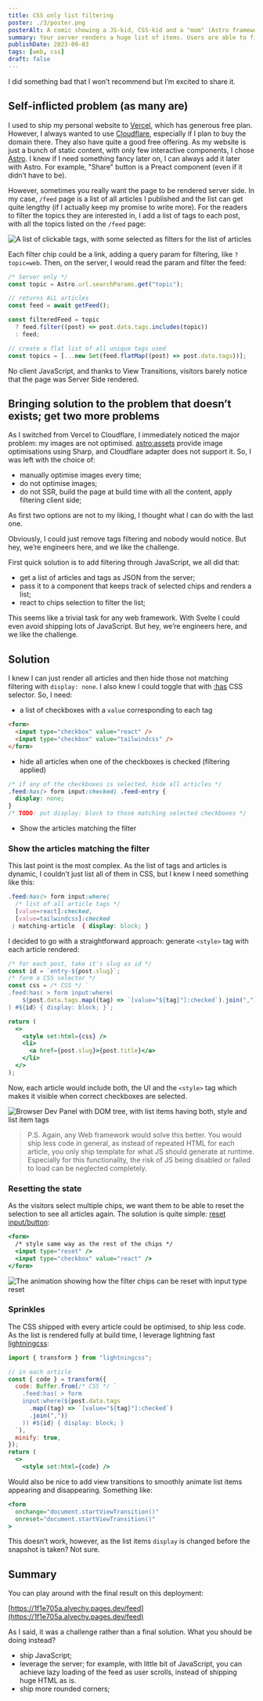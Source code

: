 ```yaml
---
title: CSS only list filtering
poster: ./3/poster.png
posterAlt: A comic showing a JS-kid, CSS-kid and a "mom" (Astro framework). JS-kid asks who she loves more, and the mom answers both equally, but when happy JS-kid leaves, she whispers to CSS kid "It is, and by a lot"
summary: Your server renders a huge list of items. Users are able to filter them out with "chips". You don't want to run the filtering on the server. You don't want to add JavaScript. What do you do?
publishDate: 2023-09-03
tags: [web, css]
draft: false
---
```


I did something bad that I won’t recommend but I’m excited to share it.

## Self-inflicted problem (as many are)

I used to ship my personal website to [Vercel](https://vercel.com/), which has generous free plan. However, I always wanted to use [Cloudflare](https://www.cloudflare.com/), especially if I plan to buy the domain there. They also have quite a good free offering.
As my website is just a bunch of static content, with only few interactive components, I chose [Astro](https://astro.build/). I knew if I need something fancy later on, I can always add it later with Astro. For example, "Share" button is a Preact component (even if it didn’t have to be).

However, sometimes you really want the page to be rendered server side. In my case, `/feed` page is a list of all articles I published and the list can get quite lengthy (if I actually keep my promise to write more). For the readers to filter the topics they are interested in, I add a list of tags to each post, with all the topics listed on the `/feed` page:

![A list of clickable tags, with some selected as filters for the list of articles](./3/filter-chips.png)

Each filter chip could be a link, adding a query param for filtering, like `?topic=web`. Then, on the server, I would read the param and filter the feed:

```jsx
/* Server only */
const topic = Astro.url.searchParams.get("topic");

// returns ALL articles
const feed = await getFeed();

const filteredFeed = topic
  ? feed.filter((post) => post.data.tags.includes(topic))
  : feed;

// create a flat list of all unique tags used
const topics = [...new Set(feed.flatMap((post) => post.data.tags))];
```

No client JavaScript, and thanks to View Transitions, visitors barely notice that the page was Server Side rendered.

## Bringing solution to the problem that doesn’t exists; get two more problems

As I switched from Vercel to Cloudflare, I immediately noticed the major problem: my images are not optimised. [astro:assets](https://docs.astro.build/en/guides/images/) provide image optimisations using Sharp, and Cloudflare adapter does not support it. So, I was left with the choice of:

- manually optimise images every time;
- do not optimise images;
- do not SSR, build the page at build time with all the content, apply filtering client side;

As first two options are not to my liking, I thought what I can do with the last one.

Obviously, I could just remove tags filtering and nobody would notice. But hey, we’re engineers here, and we like the challenge.

First quick solution is to add filtering through JavaScript, we all did that:

- get a list of articles and tags as JSON from the server;
- pass it to a component that keeps track of selected chips and renders a list;
- react to chips selection to filter the list;

This seems like a trivial task for any web framework. With Svelte I could even avoid shipping lots of JavaScript. But hey, we’re engineers here, and we like the challenge.

## Solution

I knew I can just render all articles and then hide those not matching filtering with `display: none`. I also knew I could toggle that with [:has](https://developer.mozilla.org/en-US/docs/Web/CSS/:has) CSS selector. So, I need:

- a list of checkboxes with a `value` corresponding to each tag

```html
<form>
  <input type="checkbox" value="react" />
  <input type="checkbox" value="tailwindcss" />
</form>
```

- hide all articles when one of the checkboxes is checked (filtering applied)

```css
/* if any of the checkboxes is selected, hide all articles */
.feed:has(> form input:checked) .feed-entry {
  display: none;
}
/* TODO: put display: block to those matching selected checkboxes */
```

- Show the articles matching the filter

### Show the articles matching the filter

This last point is the most complex. As the list of tags and articles is dynamic, I couldn’t just list all of them in CSS, but I knew I need something like this:

```css
.feed:has(> form input:where(
  /* list of all article tags */
  [value=react]:checked,
  [value=tailwindcss]:checked
 ) matching-article  { display: block; }
```

I decided to go with a straightforward approach: generate `<style>` tag with each article rendered:

```jsx
/* for each post, take it's slug as id */
const id = `entry-${post.slug}`;
/* form a CSS selector */
const css = /* CSS */ `
.feed:has( > form input:where(
    ${post.data.tags.map((tag) => `[value="${tag}"]:checked`).join(",")})
) #${id} { display: block; }`;

return (
  <>
    <style set:html={css} />
    <li>
      <a href={post.slug}>{post.title}</a>
    </li>
  </>
);
```

Now, each article would include both, the UI and the `<style>` tag which makes it visible when correct checkboxes are selected.

![Browser Dev Panel with DOM tree, with list items having both, style and list item tags](./3/list.png)

> P.S. Again, any Web framework would solve this better. You would ship less code in general, as instead of repeated HTML for each article, you only ship template for what JS should generate at runtime. Especially for this functionality, the risk of JS being disabled or failed to load can be neglected completely.

### Resetting the state

As the visitors select multiple chips, we want them to be able to reset the selection to see all articles again. The solution is quite simple: [reset input/button](https://developer.mozilla.org/en-US/docs/Web/HTML/Element/input/reset):

```jsx
<form>
  /* style same way as the rest of the chips */
  <input type="reset" />
  <input type="checkbox" value="react" />
</form>
```

![The animation showing how the filter chips can be reset with input type reset](./3/input-reset.webp)

### Sprinkles

The CSS shipped with every article could be optimised, to ship less code. As the list is rendered fully at build time, I leverage lightning fast [lightningcss](https://lightningcss.dev/):

```jsx
import { transform } from "lightningcss";

// in each article
const { code } = transform({
  code: Buffer.from(/* CSS */ `
    .feed:has( > form
    input:where(${post.data.tags
      .map((tag) => `[value="${tag}"]:checked`)
      .join(",")}
    )) #${id} { display: block; }
  `),
  minify: true,
});
return (
  <>
    <style set:html={code} />
```

Would also be nice to add view transitions to smoothly animate list items appearing and disappearing. Something like:

```jsx
<form
  onchange="document.startViewTransition()"
  onreset="document.startViewTransition()"
>
```

This doesn’t work, however, as the list items `display` is changed before the snapshot is taken? Not sure.

## Summary

You can play around with the final result on this deployment:

[https://1f1e705a.alvechy.pages.dev/feed](https://1f1e705a.alvechy.pages.dev/feed)

As I said, it was a challenge rather than a final solution. What you should be doing instead?

- ship JavaScript;
- leverage the server; for example, with little bit of JavaScript, you can achieve lazy loading of the feed as user scrolls, instead of shipping huge HTML as is.
- ship more rounded corners;
